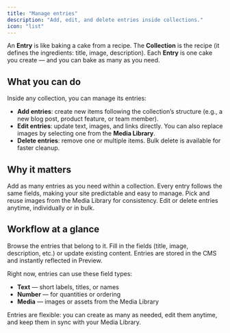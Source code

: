 ```yaml
---
title: "Manage entries"
description: "Add, edit, and delete entries inside collections."
icon: "list"
---
```


An **Entry** is like baking a cake from a recipe. The **Collection** is the recipe (it defines the ingredients: title, image, description). Each **Entry** is one cake you create — and you can bake as many as you need.  

## What you can do

Inside any collection, you can manage its entries:

- **Add entries**: create new items following the collection’s structure (e.g., a new blog post, product feature, or team member).  
- **Edit entries**: update text, images, and links directly. You can also replace images by selecting one from the **Media Library**.  
- **Delete entries**: remove one or multiple items. Bulk delete is available for faster cleanup.  

## Why it matters

<Columns cols={2}>
  <Card title="Unlimited scale" icon="plus">
    Add as many entries as you need within a collection.
  </Card>
  <Card title="Consistent structure" icon="table-cells">
    Every entry follows the same fields, making your site predictable and easy to manage.
  </Card>
  <Card title="Connected to media" icon="photo-film">
    Pick and reuse images from the Media Library for consistency.
  </Card>
  <Card title="Control at your fingertips" icon="trash">
    Edit or delete entries anytime, individually or in bulk.
  </Card>
</Columns>

## Workflow at a glance

<Steps>
  <Step title="Open a collection">
    Browse the entries that belong to it.
  </Step>
  <Step title="Add or edit an entry">
    Fill in the fields (title, image, description, etc.) or update existing content.
  </Step>
  <Step title="Save and reuse">
    Entries are stored in the CMS and instantly reflected in Preview.
  </Step>
</Steps>

Right now, entries can use these field types:

- **Text** — short labels, titles, or names  
- **Number** — for quantities or ordering  
- **Media** — images or assets from the Media Library  

<Note>
Entries are flexible: you can create as many as needed, edit them anytime, and keep them in sync with your Media Library.
</Note>
